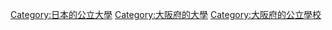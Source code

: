 [[Category:日本的公立大學|Category:日本的公立大學]]
[[Category:大阪府的大學|Category:大阪府的大學]]
[[Category:大阪府的公立學校|Category:大阪府的公立學校]]